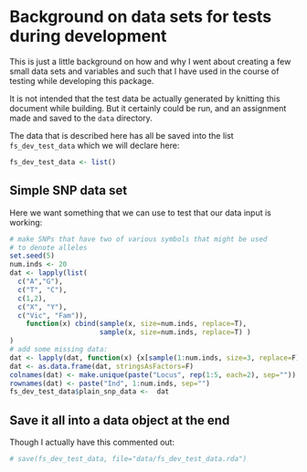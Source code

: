 
<!--
%\VignetteEngine{knitr::knitr}
%\VignetteIndexEntry{data for testing during development}
-->


Background on data sets for tests during development
========================================================

This is just a little background on how and why I went about creating a few
small data sets and variables and such that I have used in the course of 
testing while developing this package.

It is not intended that the test data be actually generated by knitting this
document while building.  But it certainly could be run, and an assignment made
and saved to the `data` directory.

The data that is described here has all be saved into the list `fs_dev_test_data` which 
we will declare here:
```r
fs_dev_test_data <- list()
```

## Simple SNP data set
Here we want something that we can use to test that our data input is working:
```r
# make SNPs that have two of various symbols that might be used
# to denote alleles
set.seed(5)
num.inds <- 20
dat <- lapply(list(
  c("A","G"), 
  c("T", "C"),
  c(1,2),
  c("X", "Y"),
  c("Vic", "Fam")),
    function(x) cbind(sample(x, size=num.inds, replace=T),
                      sample(x, size=num.inds, replace=T) )   
)
# add some missing data:
dat <- lapply(dat, function(x) {x[sample(1:num.inds, size=3, replace=F), ] <- NA; x})
dat <- as.data.frame(dat, stringsAsFactors=F)
colnames(dat) <- make.unique(paste("Locus", rep(1:5, each=2), sep=""))
rownames(dat) <- paste("Ind", 1:num.inds, sep="")
fs_dev_test_data$plain_snp_data <-  dat
```


## Save it all into a data object at the end
Though I actually have this commented out:
```r
# save(fs_dev_test_data, file="data/fs_dev_test_data.rda")
```